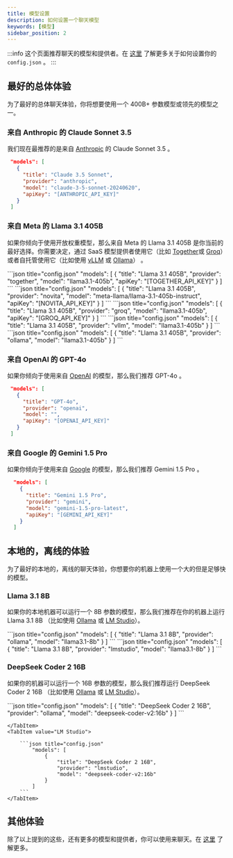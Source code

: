 ```yaml
---
title: 模型设置
description: 如何设置一个聊天模型
keywords: [模型]
sidebar_position: 2
---
```



:::info
这个页面推荐聊天的模型和提供者。在 [这里](../json-reference.md) 了解更多关于如何设置你的 `config.json` 。
:::

## 最好的总体体验

为了最好的总体聊天体验，你将想要使用一个 400B+ 参数模型或领先的模型之一。

### 来自 Anthropic 的 Claude Sonnet 3.5

我们现在最推荐的是来自 [Anthropic](../customize/model-providers/top-level/anthropic.md) 的 Claude Sonnet 3.5 。

```json title="config.json"
 "models": [
   {
     "title": "Claude 3.5 Sonnet",
     "provider": "anthropic",
     "model": "claude-3-5-sonnet-20240620",
     "apiKey": "[ANTHROPIC_API_KEY]"
   }
 ]
```

### 来自 Meta 的 Llama 3.1 405B

如果你倾向于使用开放权重模型，那么来自 Meta 的 Llama 3.1 405B 是你当前的最好选择。你需要决定，通过 SaaS 模型提供者使用它（比如 [Together](../customize/model-providers/more/together.md)或 [Groq](../customize/model-providers/more/groq.md)）或者自托管使用它（比如使用 [vLLM](../customize/model-providers//more/vllm.md) 或 [Ollama](../customize/model-providers/top-level/ollama.md)） 。

<Tabs groupId="providers">
    <TabItem value="Together">
        ```json title="config.json"
            "models": [
                {
                    "title": "Llama 3.1 405B",
                    "provider": "together",
                    "model": "llama3.1-405b",
                    "apiKey": "[TOGETHER_API_KEY]"
                }
            ]
        ```
    </TabItem>
    <TabItem value="Novita">
        ```json title="config.json"
            "models": [
                {
                    "title": "Llama 3.1 405B",
                    "provider": "novita",
                    "model": "meta-llama/llama-3.1-405b-instruct",
                    "apiKey": "[NOVITA_API_KEY]"
                }
            ]
        ```
    </TabItem>
    <TabItem value="Groq">
        ```json title="config.json"
            "models": [
                {
                    "title": "Llama 3.1 405B",
                    "provider": "groq",
                    "model": "llama3.1-405b",
                    "apiKey": "[GROQ_API_KEY]"
                }
            ]
        ```
    </TabItem>
    <TabItem value="vLLM">
        ```json title="config.json"
            "models": [
                {
                    "title": "Llama 3.1 405B",
                    "provider": "vllm",
                    "model": "llama3.1-405b"
                }
            ]
        ```
    </TabItem>
    <TabItem value="Ollama">
        ```json title="config.json"
            "models": [
                {
                    "title": "Llama 3.1 405B",
                    "provider": "ollama",
                    "model": "llama3.1-405b"
                }
            ]
        ```
    </TabItem>
</Tabs>

### 来自 OpenAI 的 GPT-4o

如果你倾向于使用来自 [OpenAI](../customize/model-providers/top-level/openai.md) 的模型，那么我们推荐 GPT-4o 。

```json title="config.json"
 "models": [
   {
     "title": "GPT-4o",
     "provider": "openai",
     "model": "",
     "apiKey": "[OPENAI_API_KEY]"
   }
 ]
```

### 来自 Google 的 Gemini 1.5 Pro

如果你倾向于使用来自 [Google](../customize/model-providers/top-level/gemini.md) 的模型，那么我们推荐 Gemini 1.5 Pro 。

```json title="config.json"
  "models": [
    {
      "title": "Gemini 1.5 Pro",
      "provider": "gemini",
      "model": "gemini-1.5-pro-latest",
      "apiKey": "[GEMINI_API_KEY]"
    }
  ]
```

## 本地的，离线的体验

为了最好的本地的，离线的聊天体验，你想要你的机器上使用一个大的但是足够快的模型。

### Llama 3.1 8B

如果你的本地机器可以运行一个 8B 参数的模型，那么我们推荐在你的机器上运行 Llama 3.1 8B （比如使用 [Ollama](../customize/model-providers/top-level/ollama.md) 或 [LM Studio](../customize/model-providers/more/lmstudio.md)）。

<Tabs groupId="providers">
    <TabItem value="Ollama">
        ```json title="config.json"
            "models": [
                {
                    "title": "Llama 3.1 8B",
                    "provider": "ollama",
                    "model": "llama3.1-8b"
                }
            ]
        ```
    </TabItem>
    <TabItem value="LM Studio">
        ```json title="config.json"
            "models": [
                {
                    "title": "Llama 3.1 8B",
                    "provider": "lmstudio",
                    "model": "llama3.1-8b"
                }
            ]
        ```
    </TabItem>
</Tabs>

### DeepSeek Coder 2 16B

如果你的机器可以运行一个 16B 参数的模型，那么我们推荐运行 DeepSeek Coder 2 16B （比如使用 [Ollama](../customize/model-providers/top-level/ollama.md) 或 [LM Studio](../customize/model-providers/more/lmstudio.md)）。

<Tabs groupId="providers">
    <TabItem value="Ollama">
        ```json title="config.json"
            "models": [
                {
                    "title": "DeepSeek Coder 2 16B",
                    "provider": "ollama",
                    "model": "deepseek-coder-v2:16b"
                }
            ]
        ```

    </TabItem>
    <TabItem value="LM Studio">

        ```json title="config.json"
            "models": [
                {
                    "title": "DeepSeek Coder 2 16B",
                    "provider": "lmstudio",
                    "model": "deepseek-coder-v2:16b"
                }
            ]
        ```
    </TabItem>

</Tabs>

## 其他体验

除了以上提到的这些，还有更多的模型和提供者，你可以使用来聊天。在 [这里](../customize/model-types/chat.md) 了解更多。
